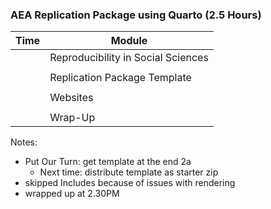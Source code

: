 ### AEA Replication Package using Quarto (2.5 Hours)

<!--- using quarto to collect bits into documents ----->

| Time | Module                                |
|------|---------------------------------------|
|      | Reproducibility in Social Sciences    |
|      |                                       |
|      | Replication Package Template          |
|      |                                       |
|      | Websites                              |
|      |                                       |
|      | Wrap-Up                               |

Notes:

- Put Our Turn: get template at the end 2a
    - Next time: distribute template as starter zip

- skipped Includes because of issues with rendering
- wrapped up at 2.30PM